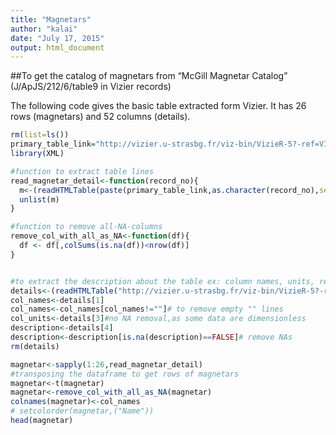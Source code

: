 ```yaml
---
title: "Magnetars"
author: "kalai"
date: "July 17, 2015"
output: html_document
---
```


##To get the catalog of magnetars from "McGill Magnetar Catalog" (J/ApJS/212/6/table9 in Vizier records)

The following code gives the basic table extracted form Vizier. It has 26 rows (magnetars) and 52 columns (details).

```r
rm(list=ls())
primary_table_link="http://vizier.u-strasbg.fr/viz-bin/VizieR-5?-ref=VIZ55a8986f2cc6&-out.add=.&-source=J/ApJS/212/6/table9&recno="
library(XML)

#function to extract table lines
read_magnetar_detail<-function(record_no){
  m<-(readHTMLTable(paste(primary_table_link,as.character(record_no),sep=""),na.omit=TRUE))[[3]][2]
  unlist(m)
}

#function to remove all-NA-columns
remove_col_with_all_as_NA<-function(df){
  df <- df[,colSums(is.na(df))<nrow(df)]
}


#to extract the description about the table ex: column names, units, related texts etc.
details<-(readHTMLTable("http://vizier.u-strasbg.fr/viz-bin/VizieR-5?-ref=VIZ55a8a7051224&-out.add=.&-source=J/ApJS/212/6/table9&recno=1"))[[3]]
col_names<-details[1]
col_names<-col_names[col_names!=""]# to remove empty "" lines
col_units<-details[3]#no NA removal,as some data are dimensionless
description<-details[4]
description<-description[is.na(description)==FALSE]# remove NAs
rm(details)

magnetar<-sapply(1:26,read_magnetar_detail)
#transposing the dataframe to get rows of magnetars
magnetar<-t(magnetar)
magnetar<-remove_col_with_all_as_NA(magnetar)
colnames(magnetar)<-col_names
# setcolorder(magnetar,("Name"))
head(magnetar)

```
